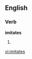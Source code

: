 
==English==

===Verb===
'''imitates'''

# {{third-person singular of|[[imitate]]}}

[[vi:imitates]]